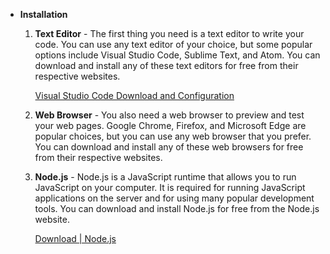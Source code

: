 - **Installation**

  1. **Text Editor** - The first thing you need is a text editor to write your code. You can use any text editor of your choice, but some popular options include Visual Studio Code, Sublime Text, and Atom. You can download and install any of these text editors for free from their respective websites.

     [Visual Studio Code Download and Configuration](https://code.visualstudio.com/)

  2. **Web Browser** - You also need a web browser to preview and test your web pages. Google Chrome, Firefox, and Microsoft Edge are popular choices, but you can use any web browser that you prefer. You can download and install any of these web browsers for free from their respective websites.
  3. **Node.js** - Node.js is a JavaScript runtime that allows you to run JavaScript on your computer. It is required for running JavaScript applications on the server and for using many popular development tools. You can download and install Node.js for free from the Node.js website.

     [Download | Node.js](https://nodejs.org/en/download/)
